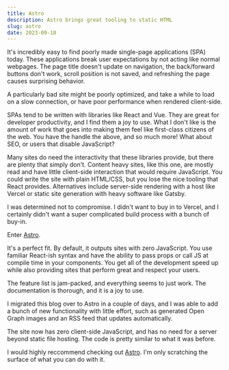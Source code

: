 ```yaml
---
title: Astro
description: Astro brings great tooling to static HTML
slug: astro
date: 2023-09-10
---
```


It's incredibly easy to find poorly made single-page applications (SPA) today. These applications break user expectations by not acting like normal webpages. The page title doesn't update on navigation, the back/forward buttons don't work, scroll position is not saved, and refreshing the page causes surprising behavior.

A particularly bad site might be poorly optimized, and take a while to load on a slow connection, or have poor performance when rendered client-side.

SPAs tend to be written with libraries like React and Vue. They are great for developer productivity, and I find them a joy to use. What I don't like is the amount of work that goes into making them feel like first-class citizens of the web. You have the handle the above, and so much more! What about SEO, or users that disable JavaScript?

Many sites do need the interactivity that these libraries provide, but there are plenty that simply don't. Content heavy sites, like this one, are mostly read and have little client-side interaction that would require JavaScript. You could write the site with plain HTML/CSS, but you lose the nice tooling that React provides. Alternatives include server-side rendering with a host like Vercel or static site generation with heavy software like Gatsby.

I was determined not to compromise. I didn't want to buy in to Vercel, and I certainly didn't want a super complicated build process with a bunch of buy-in.

Enter [Astro](https://astro.build/).

It's a perfect fit. By default, it outputs sites with zero JavaScript. You use familiar React-ish syntax and have the ability to pass props or call JS at compile time in your components. You get all of the development speed up while also providing sites that perform great and respect your users.

The feature list is jam-packed, and everything seems to just work. The documentation is thorough, and it is a joy to use.

I migrated this blog over to Astro in a couple of days, and I was able to add a bunch of new functionality with little effort, such as generated Open Graph images and an RSS feed that updates automatically.

The site now has zero client-side JavaScript, and has no need for a server beyond static file hosting. The code is pretty similar to what it was before.

I would highly reccommend checking out [Astro](https://astro.build/). I'm only scratching the surface of what you can do with it.
